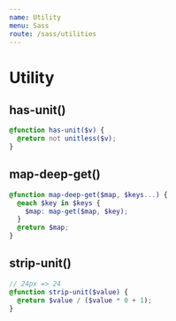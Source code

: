 ```yaml
---
name: Utility
menu: Sass
route: /sass/utilities
---
```


# Utility

## has-unit()

```scss
@function has-unit($v) {
  @return not unitless($v);
}
```

## map-deep-get()

```scss
@function map-deep-get($map, $keys...) {
  @each $key in $keys {
    $map: map-get($map, $key);
  }
  @return $map;
}
```

## strip-unit()

```scss
// 24px => 24
@function strip-unit($value) {
  @return $value / ($value * 0 + 1);
}
```



